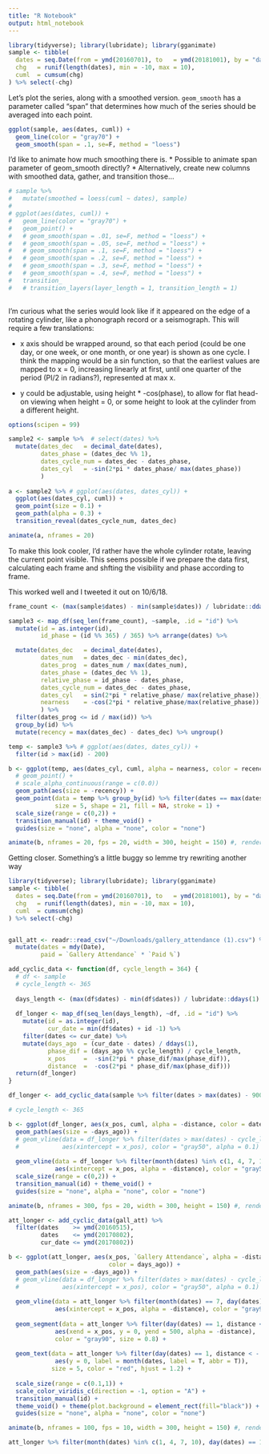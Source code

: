 ```yaml
---
title: "R Notebook"
output: html_notebook
---
```


```r
library(tidyverse); library(lubridate); library(gganimate)
sample <- tibble(
  dates = seq.Date(from = ymd(20160701), to   = ymd(20181001), by = "day"),
  chg   = runif(length(dates), min = -10, max = 10),
  cuml  = cumsum(chg)
) %>% select(-chg)

```

Let's plot the series, along with a smoothed version. `geom_smooth` has a parameter called "span" that determines how much of the series should be averaged into each point.

```r
ggplot(sample, aes(dates, cuml)) + 
  geom_line(color = "gray70") +
  geom_smooth(span = .1, se=F, method = "loess")
```

I'd like to animate how much smoothing there is.
* Possible to animate span parameter of geom_smooth directly? 
* Alternatively, create new columns with smoothed data, gather, and transition those...

```r
# sample %>%
#   mutate(smoothed = loess(cuml ~ dates), sample)
# 
# ggplot(aes(dates, cuml)) + 
#   geom_line(color = "gray70") +
#   geom_point() +
#   # geom_smooth(span = .01, se=F, method = "loess") +
#   # geom_smooth(span = .05, se=F, method = "loess") +
#   # geom_smooth(span = .1, se=F, method = "loess") +
#   # geom_smooth(span = .2, se=F, method = "loess") +
#   # geom_smooth(span = .3, se=F, method = "loess") +
#   # geom_smooth(span = .4, se=F, method = "loess") +
#   transition_
#   # transition_layers(layer_length = 1, transition_length = 1) 
  

```

I'm curious what the series would look like if it appeared on the edge of a rotating cylinder, like a phonograph record or a seismograph. This will require a few translations:

* x axis should be wrapped around, so that each period (could be one day, or one week, or one month, or one year) is shown as one cycle. I think the mapping would be a sin function, so that the earliest values are mapped to x = 0, increasing linearly at first, until one quarter of the period (PI/2 in radians?), represented at max x. 

* y could be adjustable, using height * -cos(phase), to allow for flat head-on viewing when height = 0, or some height to look at the cylinder from a different height.

```r
options(scipen = 99)

sample2 <- sample %>%  # select(dates) %>%
  mutate(dates_dec   = decimal_date(dates),
         dates_phase = (dates_dec %% 1),
         dates_cycle_num = dates_dec - dates_phase,
         dates_cyl   = -sin(2*pi * dates_phase/ max(dates_phase))
         )
  
a <- sample2 %>% # ggplot(aes(dates, dates_cyl)) +
  ggplot(aes(dates_cyl, cuml)) +
  geom_point(size = 0.1) + 
  geom_path(alpha = 0.3) +
  transition_reveal(dates_cycle_num, dates_dec)

animate(a, nframes = 20)

```


To make this look cooler, I'd rather have the whole cylinder rotate, leaving the current point visible. This seems possible if we prepare the data first, calculating each frame and shfting the visibility and phase according to frame.

This worked well and I tweeted it out on 10/6/18.

```r

frame_count <- (max(sample$dates) - min(sample$dates)) / lubridate::ddays(1)

sample3 <- map_df(seq_len(frame_count), ~sample, .id = "id") %>%
  mutate(id = as.integer(id),
         id_phase = (id %% 365) / 365) %>% arrange(dates) %>%

  mutate(dates_dec   = decimal_date(dates),
         dates_num   = dates_dec - min(dates_dec),
         dates_prog  = dates_num / max(dates_num),
         dates_phase = (dates_dec %% 1),
         relative_phase = id_phase - dates_phase,
         dates_cycle_num = dates_dec - dates_phase,
         dates_cyl   = sin(2*pi * relative_phase/ max(relative_phase)),
         nearness    = -cos(2*pi * relative_phase/max(relative_phase))
         ) %>%
  filter(dates_prog <= id / max(id)) %>%
  group_by(id) %>%
  mutate(recency = max(dates_dec) - dates_dec) %>% ungroup()

temp <- sample3 %>% # ggplot(aes(dates, dates_cyl)) +
  filter(id > max(id) - 200)

b <- ggplot(temp, aes(dates_cyl, cuml, alpha = nearness, color = recency)) +
  # geom_point() + 
  # scale_alpha_continuous(range = c(0.0))
  geom_path(aes(size = -recency)) +
  geom_point(data = temp %>% group_by(id) %>% filter(dates == max(dates)),
             size = 5, shape = 21, fill = NA, stroke = 1) +
  scale_size(range = c(0,2)) +
  transition_manual(id) + theme_void() +
  guides(size = "none", alpha = "none", color = "none")

animate(b, nframes = 20, fps = 20, width = 300, height = 150) #, renderer = av_renderer())

```

Getting closer. Something's a little buggy so lemme try rewriting another way


```r
library(tidyverse); library(lubridate); library(gganimate)
sample <- tibble(
  dates = seq.Date(from = ymd(20160701), to   = ymd(20181001), by = "day"),
  chg   = runif(length(dates), min = -10, max = 10),
  cuml  = cumsum(chg)
) %>% select(-chg)


gall_att <- readr::read_csv("~/Downloads/gallery_attendance (1).csv") %>%
  mutate(dates = mdy(Date),
         paid = `Gallery Attendance` * `Paid %`)


```

```r
add_cyclic_data <- function(df, cycle_length = 364) {
  # df <- sample
  # cycle_length <- 365
  
  days_length <- (max(df$dates) - min(df$dates)) / lubridate::ddays(1)
  
  df_longer <- map_df(seq_len(days_length), ~df, .id = "id") %>%
    mutate(id = as.integer(id),
           cur_date = min(df$dates) + id -1) %>%
    filter(dates <= cur_date) %>%
    mutate(days_ago  = (cur_date - dates) / ddays(1),
           phase_dif = (days_ago %% cycle_length) / cycle_length,
           x_pos     =  -sin(2*pi * phase_dif/max(phase_dif)),
           distance  =  -cos(2*pi * phase_dif/max(phase_dif)))
  return(df_longer)
}
```

``` r
df_longer <- add_cyclic_data(sample %>% filter(dates > max(dates) - 900))

# cycle_length <- 365

b <- ggplot(df_longer, aes(x_pos, cuml, alpha = -distance, color = dates)) +
  geom_path(aes(size = -days_ago)) +
  # geom_vline(data = df_longer %>% filter(dates > max(dates) - cycle_length),
  #            aes(xintercept = x_pos), color = "gray50", alpha = 0.1) +
  
  geom_vline(data = df_longer %>% filter(month(dates) %in% c(1, 4, 7, 10), day(dates) == 1),
             aes(xintercept = x_pos, alpha = -distance), color = "gray50", lty = "dashed") +
  scale_size(range = c(0,2)) +
  transition_manual(id) + theme_void() +
  guides(size = "none", alpha = "none", color = "none")

animate(b, nframes = 300, fps = 20, width = 300, height = 150) #, renderer = av_renderer())


```


```r
att_longer <- add_cyclic_data(gall_att) %>%
  filter(dates    >= ymd(20160515), 
         dates    <= ymd(20170802),
         cur_date <= ymd(20170802))

b <- ggplot(att_longer, aes(x_pos, `Gallery Attendance`, alpha = -distance, 
                            color = days_ago)) +
  geom_path(aes(size = -days_ago)) +
  # geom_vline(data = df_longer %>% filter(dates > max(dates) - cycle_length),
  #            aes(xintercept = x_pos), color = "gray50", alpha = 0.1) +
  
  geom_vline(data = att_longer %>% filter(month(dates) == 7, day(dates) == 1),
             aes(xintercept = x_pos, alpha = -distance), color = "gray90", size = 0.4) +
  
  geom_segment(data = att_longer %>% filter(day(dates) == 1, distance < -.4, x_pos < 0.5),
             aes(xend = x_pos, y = 0, yend = 500, alpha = -distance), 
             color = "gray90", size = 0.8) +
  
  geom_text(data = att_longer %>% filter(day(dates) == 1, distance < -.4, x_pos < 0.5),
             aes(y = 0, label = month(dates, label = T, abbr = T)), 
            size = 5, color = "red", hjust = 1.2) +
  
  scale_size(range = c(0.1,1)) +
  scale_color_viridis_c(direction = -1, option = "A") +
  transition_manual(id) + 
  theme_void() + theme(plot.background = element_rect(fill="black")) +
  guides(size = "none", alpha = "none", color = "none")

animate(b, nframes = 100, fps = 10, width = 300, height = 150) #, renderer = av_renderer())

att_longer %>% filter(month(dates) %in% c(1, 4, 7, 10), day(dates) == 1)

```

